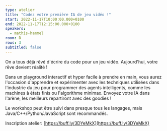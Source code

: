```yaml
---
type: atelier
title: "Codez votre première IA de jeu vidéo !"
start: 2022-11-17T10:00:00.000+0100
end: 2022-11-17T12:15:00.000+0100
speakers:
  - mathis-hammel
room: D
rows: 3
subtitled: false
---
```


On a tous déjà rêvé d'écrire du code pour un jeu vidéo. Aujourd'hui, votre rêve
devient réalité !

Dans un playground interactif et hyper facile à prendre en main, vous aurez
l'occasion d'apprendre et expérimenter avec les techniques utilisées dans
l'industrie du jeu pour programmer des agents intelligents, comme les machines à
états finis ou l'algorithme minimax. Envoyez votre IA dans l'arène, les
meilleurs repartiront avec des goodies !

Le workshop peut être suivi dans presque tous les langages, mais
Java/C++/Python/JavaScript sont recommandés.

Inscription atelier: [https://buff.ly/3DYeMkX](https://buff.ly/3DYeMkX)
